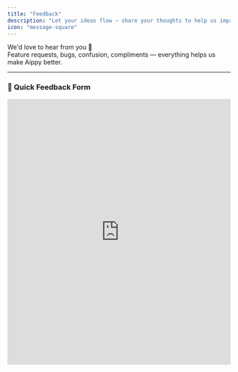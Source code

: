 ```yaml
---
title: "Feedback"
description: "Let your ideas flow — share your thoughts to help us improve Aippy."
icon: "message-square"
---
```


We'd love to hear from you 💜  
Feature requests, bugs, confusion, compliments — everything helps us make Aippy better.

---

### 📝 Quick Feedback Form

<iframe
  src="https://docs.aippy.ai/feedback"
  width="100%"
  height="600"
  frameborder="0"
  marginheight="0"
  marginwidth="0"
  title="Aippy Feedback Form"
/>

<Note>
  Prefer email? You can also reach us directly at [hi@aippy.ai](mailto:hi@aippy.ai)
</Note>
